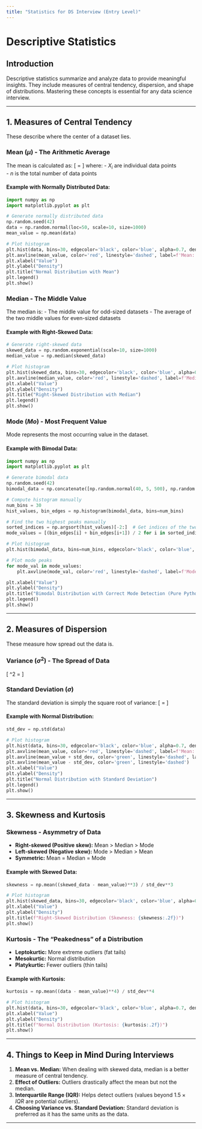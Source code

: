 ```yaml
---
title: "Statistics for DS Interview (Entry Level)"
---
```

# Descriptive Statistics

## **Introduction**
Descriptive statistics summarize and analyze data to provide meaningful insights. They include measures of central tendency, dispersion, and shape of distributions. Mastering these concepts is essential for any data science interview.

---

## **1. Measures of Central Tendency**
These describe where the center of a dataset lies.

### **Mean ($\mu$) - The Arithmetic Average**
The mean is calculated as:
\[
\mu = \frac{\sum X_i}{n}
\]
where:
- $X_i$ are individual data points  
- $n$ is the total number of data points

#### **Example with Normally Distributed Data:**
```python
import numpy as np
import matplotlib.pyplot as plt

# Generate normally distributed data
np.random.seed(42)
data = np.random.normal(loc=50, scale=10, size=1000)
mean_value = np.mean(data)

# Plot histogram
plt.hist(data, bins=30, edgecolor='black', color='blue', alpha=0.7, density=True)
plt.axvline(mean_value, color='red', linestyle='dashed', label=f'Mean: {mean_value:.2f}')
plt.xlabel("Value")
plt.ylabel("Density")
plt.title("Normal Distribution with Mean")
plt.legend()
plt.show()
```

### **Median - The Middle Value**
The median is:
- The middle value for odd-sized datasets
- The average of the two middle values for even-sized datasets

#### **Example with Right-Skewed Data:**
```python
# Generate right-skewed data
skewed_data = np.random.exponential(scale=10, size=1000)
median_value = np.median(skewed_data)

# Plot histogram
plt.hist(skewed_data, bins=30, edgecolor='black', color='blue', alpha=0.7, density=True)
plt.axvline(median_value, color='red', linestyle='dashed', label=f'Median: {median_value:.2f}')
plt.xlabel("Value")
plt.ylabel("Density")
plt.title("Right-Skewed Distribution with Median")
plt.legend()
plt.show()
```

### **Mode ($Mo$) - Most Frequent Value**
Mode represents the most occurring value in the dataset.

#### **Example with Bimodal Data:**
```python
import numpy as np
import matplotlib.pyplot as plt

# Generate bimodal data
np.random.seed(42)
bimodal_data = np.concatenate([np.random.normal(40, 5, 500), np.random.normal(60, 5, 500)])

# Compute histogram manually
num_bins = 30
hist_values, bin_edges = np.histogram(bimodal_data, bins=num_bins)

# Find the two highest peaks manually
sorted_indices = np.argsort(hist_values)[-2:]  # Get indices of the two highest bins
mode_values = [(bin_edges[i] + bin_edges[i+1]) / 2 for i in sorted_indices]  # Midpoint of bins

# Plot histogram
plt.hist(bimodal_data, bins=num_bins, edgecolor='black', color='blue', alpha=0.7, density=True)

# Plot mode peaks
for mode_val in mode_values:
    plt.axvline(mode_val, color='red', linestyle='dashed', label=f'Mode: {mode_val:.2f}')

plt.xlabel("Value")
plt.ylabel("Density")
plt.title("Bimodal Distribution with Correct Mode Detection (Pure Python)")
plt.legend()
plt.show()
```
---


## **2. Measures of Dispersion**
These measure how spread out the data is.

### **Variance ($\sigma^2$) - The Spread of Data**
\[
\sigma^2 = \frac{\sum (X_i - \mu)^2}{n}
\]

### **Standard Deviation ($\sigma$)**
The standard deviation is simply the square root of variance:
\[
\sigma = \sqrt{\sigma^2}
\]

#### **Example with Normal Distribution:**
```python
std_dev = np.std(data)

# Plot histogram
plt.hist(data, bins=30, edgecolor='black', color='blue', alpha=0.7, density=True)
plt.axvline(mean_value, color='red', linestyle='dashed', label=f'Mean: {mean_value:.2f}')
plt.axvline(mean_value + std_dev, color='green', linestyle='dashed', label=f'+1 Std Dev')
plt.axvline(mean_value - std_dev, color='green', linestyle='dashed')
plt.xlabel("Value")
plt.ylabel("Density")
plt.title("Normal Distribution with Standard Deviation")
plt.legend()
plt.show()
```

---

## **3. Skewness and Kurtosis**
### **Skewness - Asymmetry of Data**
- **Right-skewed (Positive skew):** Mean > Median > Mode
- **Left-skewed (Negative skew):** Mode > Median > Mean
- **Symmetric:** Mean = Median = Mode

#### **Example with Skewed Data:**
```python
skewness = np.mean((skewed_data - mean_value)**3) / std_dev**3

# Plot histogram
plt.hist(skewed_data, bins=30, edgecolor='black', color='blue', alpha=0.7, density=True)
plt.xlabel("Value")
plt.ylabel("Density")
plt.title(f"Right-Skewed Distribution (Skewness: {skewness:.2f})")
plt.show()
```

### **Kurtosis - The "Peakedness" of a Distribution**
- **Leptokurtic:** More extreme outliers (fat tails)
- **Mesokurtic:** Normal distribution
- **Platykurtic:** Fewer outliers (thin tails)

#### **Example with Kurtosis:**
```python
kurtosis = np.mean((data - mean_value)**4) / std_dev**4

# Plot histogram
plt.hist(data, bins=30, edgecolor='black', color='blue', alpha=0.7, density=True)
plt.xlabel("Value")
plt.ylabel("Density")
plt.title(f"Normal Distribution (Kurtosis: {kurtosis:.2f})")
plt.show()
```

---

## **4. Things to Keep in Mind During Interviews**
1. **Mean vs. Median:** When dealing with skewed data, median is a better measure of central tendency.
2. **Effect of Outliers:** Outliers drastically affect the mean but not the median.
3. **Interquartile Range (IQR):** Helps detect outliers (values beyond $1.5 \times IQR$ are potential outliers).
4. **Choosing Variance vs. Standard Deviation:** Standard deviation is preferred as it has the same units as the data.

---